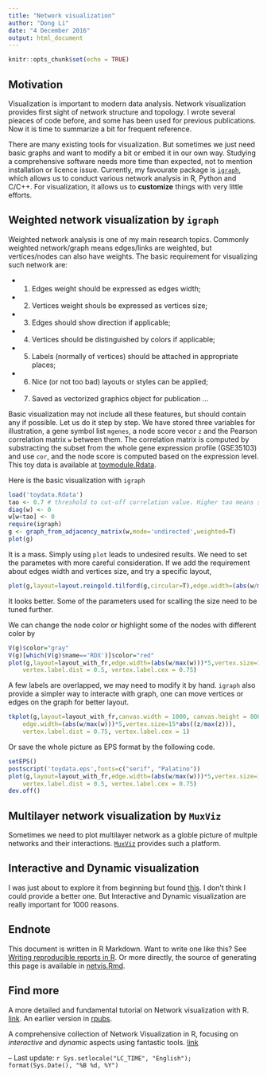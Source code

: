 ```yaml
---
title: "Network visualization"
author: "Dong Li"
date: "4 December 2016"
output: html_document
---
```


```r
knitr::opts_chunk$set(echo = TRUE)
```

## Motivation

Visualization is important to modern data analysis. Network visualization provides first sight of network structure and topology. I wrote several pieaces of code before, and some has been used for previous publications. Now it is time to summarize a bit for frequent reference. 

There are many existing tools for visualization. But sometimes we just need basic graphs and want to modify a bit or embed it in our own way. Studying a comprehensive software needs more time than expected, not to mention installation or licence issue. Currently, my favourate package is [$\mathtt{igraph}$](http://igraph.org/r/), which allows us to conduct various network analysis in R, Python and C/C++. For visualization, it allows us to **customize** things with very little efforts. 

## Weighted network visualization by $\mathtt{igraph}$

Weighted network analysis is one of my main research topics. Commonly weighted network/graph means edges/links are weighted, but vertices/nodes can also have weights. The basic requirement for visualizing such network are:

 - 1. Edges weight should be expressed as edges width;
 - 2. Vertices weight shouls be expressed as vertices size;
 - 3. Edges should show direction if applicable;
 - 4. Vertices should be distinguished by colors if applicable;
 - 5. Labels (normally of vertices) should be attached in appropriate places;
 - 6. Nice (or not too bad) layouts or styles can be applied;
 - 7. Saved as vectorized graphics object for publication
  ...

Basic visualization may not include all these features, but should contain any if possible. Let us do it step by step. We have stored three variables for illustration, a gene symbol list `mgenes`, a node score vecor `z` and the Pearson correlation matrix `w` between them. The correlation matrix is computed by substracting the subset from the whole gene expression profile (GSE35103) and use `cor`, and the node score  is computed based on the expression level. This toy data is available at [toymodule.Rdata](toymodule.Rdata).

Here is the basic visualization with $\mathtt{igraph}$

```r
load('toydata.Rdata')
tao <- 0.7 # threshold to cut-off correlation value. Higher tao means sparser.
diag(w) <- 0
w[w<tao] <- 0
require(igraph)
g <- graph_from_adjacency_matrix(w,mode='undirected',weighted=T)
plot(g)
```

It is a mass. Simply using `plot` leads to undesired results. We need to set the parametes with more careful consideration. If we add the requirement about edges width and vertices size, and try a specific layout,
```r
plot(g,layout=layout.reingold.tilford(g,circular=T),edge.width=(abs(w/max(w)))*5,vertex.size=10*abs((z/max(z))),vertex.label.dist = 0.5, vertex.label.cex = 0.75)
```
It looks better. Some of the parameters used for scalling the size need to be tuned further.

We can change the node color or highlight some of the nodes with different color by 
```r
V(g)$color="gray"
V(g)[which(V(g)$name=='RDX')]$color="red"
plot(g,layout=layout_with_fr,edge.width=(abs(w/max(w)))*5,vertex.size=10*abs((z/max(z))),
	vertex.label.dist = 0.5, vertex.label.cex = 0.75)
```

A few labels are overlapped, we may need to modify it by hand. $\mathtt{igraph}$ also provide a simpler way to interacte with graph, one can move vertices or edges on the graph for better layout.
```r
tkplot(g,layout=layout_with_fr,canvas.width = 1000, canvas.height = 800,
    edge.width=(abs(w/max(w)))*5,vertex.size=15*abs((z/max(z))),
    vertex.label.dist = 0.75, vertex.label.cex = 1)
```

Or save the whole picture as EPS format by the following code. 
```r
setEPS()
postscript('toydata.eps',fonts=c("serif", "Palatino"))
plot(g,layout=layout_with_fr,edge.width=(abs(w/max(w)))*5,vertex.size=10*abs((z/max(z))),
	vertex.label.dist = 0.5, vertex.label.cex = 0.75)
dev.off()
```
## Multilayer network visualization by $\mathtt{MuxViz}$

Sometimes we need to plot multilayer network as a globle picture of multple networks and their interactions. [$\mathtt{MuxViz}$](http://muxviz.net/) provides such a platform. 

## Interactive and Dynamic visualization 

I was just about to explore it from beginning but found [this](http://curleylab.psych.columbia.edu/netviz/). I don't think I could provide a better one. But Interactive and Dynamic visualization are really important for 1000 reasons.

## Endnote

This document is written in R Markdown. Want to write one like this? See [Writing reproducible reports in R ](https://nicercode.github.io/guides/reports/). Or more directly, the source of generating this page is available in [netvis.Rmd](https://github.com/fairmiracle/Short-Tutorials/blob/master/NetVis/netvis.Rmd).

## Find more

A more detailed and fundamental tutorial on Network visualization with R.  [link](http://kateto.net/network-visualization). An earlier version in [rpubs](https://rpubs.com/kateto/netviz).

A comprehensive collection of Network Visualization in R, focusing on *interactive* and *dynamic* aspects using fantastic tools. [link](http://curleylab.psych.columbia.edu/netviz/)

--
Last update: `r Sys.setlocale("LC_TIME", "English"); format(Sys.Date(), "%B %d, %Y")`